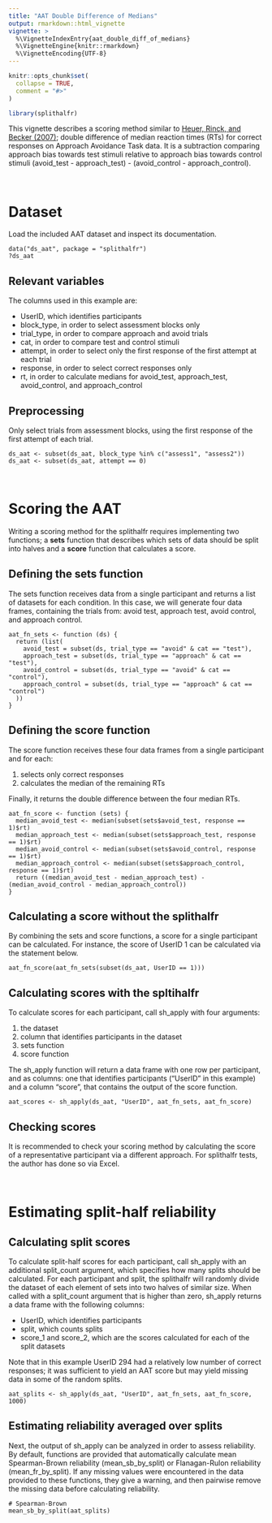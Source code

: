 ```yaml
---
title: "AAT Double Difference of Medians"
output: rmarkdown::html_vignette
vignette: >
  %\VignetteIndexEntry{aat_double_diff_of_medians}
  %\VignetteEngine{knitr::rmarkdown}
  %\VignetteEncoding{UTF-8}
---
```


```r
knitr::opts_chunk$set(
  collapse = TRUE,
  comment = "#>"
)
```

```r
library(splithalfr)
```
This vignette describes a scoring method similar to [Heuer, Rinck, and Becker (2007)](http://doi.org/10.1016/j.brat.2007.08.010); double difference of median reaction times (RTs) for correct responses on Approach Avoidance Task data. It is a subtraction comparing approach bias towards test stimuli relative to approach bias towards control stimuli (avoid_test - approach_test) - (avoid_control - approach_control).

<br />

# Dataset
Load the included AAT dataset and inspect its documentation.
```
data("ds_aat", package = "splithalfr")
?ds_aat
```

## Relevant variables
The columns used in this example are:

* UserID, which identifies participants
* block_type, in order to select assessment blocks only
* trial_type, in order to compare approach and avoid trials
* cat, in order to compare test and control stimuli
* attempt, in order to select only the first response of the first attempt at each trial
* response, in order to select correct responses only
* rt, in order to calculate medians for avoid_test, approach_test, avoid_control, and approach_control


## Preprocessing
Only select trials from assessment blocks, using the first response of the first attempt of each trial.
```
ds_aat <- subset(ds_aat, block_type %in% c("assess1", "assess2"))
ds_aat <- subset(ds_aat, attempt == 0)
```

<br />

# Scoring the AAT
Writing a scoring method for the splithalfr requires implementing two functions; a **sets** function that describes which sets of data should be split into halves and a **score** function that calculates a score. 

## Defining the sets function
The sets function receives data from a single participant and returns a list of datasets for each condition. In this case, we will generate four data frames, containing the trials from: avoid test, approach test, avoid control, and approach control.
```
aat_fn_sets <- function (ds) {
  return (list(
    avoid_test = subset(ds, trial_type == "avoid" & cat == "test"),
    approach_test = subset(ds, trial_type == "approach" & cat == "test"),
    avoid_control = subset(ds, trial_type == "avoid" & cat == "control"),
    approach_control = subset(ds, trial_type == "approach" & cat == "control")
  ))
}
```

## Defining the score function
The score function receives these four data frames from a single participant and for each: 

1. selects only correct responses
2. calculates the median of the remaining RTs

Finally, it returns the double difference between the four median RTs.
```
aat_fn_score <- function (sets) {
  median_avoid_test <- median(subset(sets$avoid_test, response == 1)$rt)
  median_approach_test <- median(subset(sets$approach_test, response == 1)$rt)
  median_avoid_control <- median(subset(sets$avoid_control, response == 1)$rt)
  median_approach_control <- median(subset(sets$approach_control, response == 1)$rt)
  return ((median_avoid_test - median_approach_test) - (median_avoid_control - median_approach_control))
}
```

## Calculating a score without the splithalfr
By combining the sets and score functions, a score for a single participant can be calculated. For instance, the score of UserID 1 can be calculated via the statement below.
```
aat_fn_score(aat_fn_sets(subset(ds_aat, UserID == 1)))
```

## Calculating scores with the spltihalfr
To calculate scores for each participant, call sh_apply with four arguments: 

1. the dataset
2. column that identifies participants in the dataset
3. sets function
4. score function

The sh_apply function will return a data frame with one row per participant, and as columns: one that identifies participants ("UserID" in this example) and a column "score", that contains the output of the score function.
```
aat_scores <- sh_apply(ds_aat, "UserID", aat_fn_sets, aat_fn_score)
```

## Checking scores
It is recommended to check your scoring method by calculating the score of a representative participant via a different approach. For splithalfr tests, the author has done so via Excel. 

<br />

# Estimating split-half reliability

## Calculating split scores
To calculate split-half scores for each participant, call sh_apply with an additional split_count argument, which specifies how many splits should be calculated. For each participant and split, the splithalfr will randomly divide the dataset of each element of sets into two halves of similar size. When called with a split_count argument that is higher than zero, sh_apply returns a data frame with the following columns:

* UserID, which identifies participants
* split, which counts splits
* score_1 and score_2, which are the scores calculated for each of the split datasets

Note that in this example UserID 294 had a relatively low number of correct responses; it was sufficient to yield an AAT score but may yield missing data in some of the random splits.
```
aat_splits <- sh_apply(ds_aat, "UserID", aat_fn_sets, aat_fn_score, 1000)
```

## Estimating reliability averaged over splits
Next, the output of sh_apply can be analyzed in order to assess reliability. By default, functions are provided that automatically calculate mean Spearman-Brown reliability (mean_sb_by_split) or Flanagan-Rulon reliability (mean_fr_by_split). If any missing values were encountered in the data provided to these functions, they give a warning, and then pairwise remove the missing data before calculating reliability. 
```
# Spearman-Brown
mean_sb_by_split(aat_splits)
```





